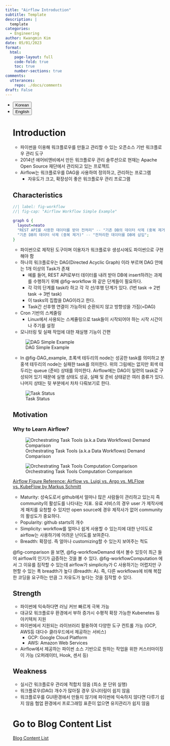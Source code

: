 ```yaml
---
title: "Airflow Introduction"
subtitle: Template
description: |
  template
categories:
  - Engineering
author: Kwangmin Kim
date: 05/01/2023
format: 
  html:
    page-layout: full
    code-fold: true
    toc: true
    number-sections: true
comments: 
  utterances: 
    repo: ./docs/comments
draft: False
---
```


<ul class="nav nav-pills" id="language-tab" role="tablist">
  <li class="nav-item" role="presentation">
    <button class="nav-link active" id="Korean-tab" data-bs-toggle="tab" data-bs-target="#Korean" type="button" role="tab" aria-controls="Korean" aria-selected="true">Korean</button>
  </li>
  <li class="nav-item" role="presentation">
    <button class="nav-link" id="English-tab" data-bs-toggle="tab" data-bs-target="#English" type="button" role="tab" aria-controls="knitr" aria-selected="false">English</button>
  </li>

<div class="tab-content" id="language-tabcontent">

<div class="tab-pane fade  show active" id="Korean" role="tabpanel" aria-labelledby="Korean-tab">

::: {#Korean .tab-pane .fade .show .active role="tabpanel" aria-labelledby="Korean-tab"}

# Introduction

* 파이썬을 이용해 워크플로우를 만들고 관리할 수 있는 오픈소스 기반 워크플로우 관리 도구
* 2014년 에어비앤비에서 만든 워크플로우 관리 솔루션으로 현재는 Apache Open Source 재단에서 관리되고 있는 프로젝트
* Airflow는 워크플로우를 DAG을 사용하여 정의하고, 관리하는 프로그램
    * 자유도가 크고, 확장성이 좋은 워크플로우 관리 프로그램

## Characteristics


```dot
//| label: fig-workflow
//| fig-cap: "Airflow Workflow Simple Example"

graph G {
  layout=neato
  "REST API를 사용한 데이터를 받아 전처리" -- "기존 DB의 데이터 삭제 (중복 제거)" ;
  "기존 DB의 데이터 삭제 (중복 제거)" -- "전처리한 데이터를 DB에 삽입";
}
```


* 파이썬으로 제작된 도구이며 이용자가 워크플로우 생성시에도 파이썬으로 구현해야 함
* 하나의 워크플로우는 DAG(Directed Acyclic Graph) 이라 부르며 DAG 안에는 1개 이상의 Task가 존재
  * 예를 들어, REST API로부터 데이터를 내려 받아 DB에 insert하려는 과제를 수행하기 위해 @fig-workflow 와 같은 단계들이 필요하다. 
  * 각 각의 단계를 task라 하고 각 각 선/후행 단계가 있다. (1번 task $\rightarrow$ 2번 task $\rightarrow$ 3번 task)
  * 이 tasks의 집합을 DAG이라고 한다.
  * Task간 선후행 연결이 가능하되 순환되지 않고 방향성을 가짐(=DAG)
* Cron 기반의 스케줄링
  * Linux에서 사용되는 스케쥴링으로 task들이 시작되어야 하는 시작 시간이나 주기를 설정
* 모니터링 및 실패 작업에 대한 재실행 기능이 간편

![DAG Simple Example](../../../../../images/airflow/intro_dag-example.PNG){#fig-DAG_example}  

  * In @fig-DAG_example, 초록색 테두리의 node는 성공한 task를 의미하고 분홍색 테두리의 node는 실패한 task를 의미한다. 위의 그림에는 없지만 회색 테두리는 queue (준비) 상태를 의미한다. Airflow에는 DAG이 일련의 task로 구성되어 있기 때문에 실행 상태도 성공, 실패 및 준비 상태같은 여러 종류가 있다. 나머지 상태는 뒷 부분에서 차차 다뤄보기로 한다.

![Task Status](../../../../../images/airflow/task-status.PNG)


## Motivation

### Why to Learn Airflow?

::: {#fig-comparison layout-ncol=1}

![Orchestrating Task Tools (a.k.a Data Workflows) Demand Comparison](../../../../../images/airflow/intro_airflow-demand.PNG){#fig-workflowDemand}

![Orchestrating Task Tools Computation Comparison](../../../../../images/airflow/intro_airflow-comparison.PNG){#fig-workflowComputation}

[Airflow Figure Reference: Airflow vs. Luigi vs. Argo vs. MLFlow vs. KubeFlow by Markus Schmitt](https://towardsdatascience.com/airflow-vs-luigi-vs-argo-vs-mlflow-vs-kubeflow-b3785dd1ed0c)
:::

* Maturity: 성숙도로서 github에서 얼마나 많은 사람들이 관리하고 있는지 즉 community의 활성도를 나타내는 지표. 유료 서비스의 경우 user 가 제작사에게 패치를 요청할 수 있지만 open source에 경우 제작사가 없어 community의 활성도가 중요하다.
* Popularity: github starts의 개수
* Simplicity: workflow를 얼마나 쉽게 사용할 수 있는지에 대한 난이도로 airflow는 사용하기에 어려운 난이도를 보여준다.
* Breadth: 확장성. 즉 얼마나 customizing할 수 있는지 보여주는 척도

@fig-comparison 을 보면, @fig-workflowDemand 에서 볼수 있듯이 최근 들어 airflow의 인기가 급증하는 것을 볼 수 있다. @fig-workflowComputation 에서 그 이유를 짐작할 수 있는데 airflow가 simplicity가 C 사용하기는 어렵지만 구현할 수 있는 폭 breadth가 높다 (Breadth: A). 즉, 다른 workflows에 비해 복잡한 코딩을 요구하는 만큼 그 자유도가 높다는 것을 짐작할 수 있다.

## Strength

* 파이썬에 익숙하다면 러닝 커브 빠르게 극복 가능
* 대규모 워크플로우 환경에서 부하 증가시 수평적 확장 가능한 Kubenetes 등 아키텍처 지원
* 파이썬에서 지원되는 라이브러리 활용하여 다양한 도구 컨트롤 가능 (GCP, AWS등 대다수 클라우드에서 제공하는 서비스)
    * GCP: Google Cloud Platform
    * AWS: Amazon Web Services
* Airflow에서 제공하는 파이썬 소스 기반으로 원하는 작업을 위한 커스터마이징이 가능 (오퍼레이터, Hook, 센서 등)

## Weakness

* 실시간 워크플로우 관리에 적합치 않음 (최소 분 단위 실행)
* 워크플로우(DAG) 개수가 많아질 경우 모니터링이 쉽지 않음
* 워크플로우를 GUI환경에서 만들지 않기에 파이썬에 익숙하지 않다면 다루기 쉽지 않음 협업 환경에서 프로그래밍 표준이 없으면 유지관리가 쉽지 않음

:::
</div>

<div class="tab-pane fade" id="English" role="tabpanel" aria-labelledby="English-tab">

::: {#English .tab-pane .fade role="tabpanel" aria-labelledby="English-tab"}

:::


</div>


# Go to Blog Content List

[Blog Content List](../../content_list.qmd)